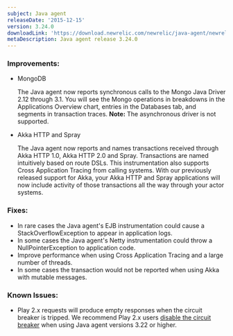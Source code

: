 ```yaml
---
subject: Java agent
releaseDate: '2015-12-15'
version: 3.24.0
downloadLink: 'https://download.newrelic.com/newrelic/java-agent/newrelic-agent/3.24.0/'
metaDescription: Java agent release 3.24.0
---
```


### Improvements:

* MongoDB

  The Java agent now reports synchronous calls to the Mongo Java Driver 2.12 through 3.1. You will see the Mongo operations in breakdowns in the Applications Overview chart, entries in the Databases tab, and segments in transaction traces. **Note:** The asynchronous driver is not supported.
* Akka HTTP and Spray

  The Java agent now reports and names transactions received through Akka HTTP 1.0, Akka HTTP 2.0 and Spray. Transactions are named intuitively based on route DSLs. This instrumentation also supports Cross Application Tracing from calling systems. With our previously released support for Akka, your Akka HTTP and Spray applications will now include activity of those transactions all the way through your actor systems.

### Fixes:

* In rare cases the Java agent's EJB instrumentation could cause a StackOverflowException to appear in application logs.
* In some cases the Java agent's Netty instrumentation could throw a NullPointerException to application code.
* Improve performance when using Cross Application Tracing and a large number of threads.
* In some cases the transaction would not be reported when using Akka with mutable messages.

### Known Issues:

* Play 2.x requests will produce empty responses when the circuit breaker is tripped. We recommend Play 2.x users [disable the circuit breaker](/docs/agents/java-agent/custom-instrumentation/circuit-breaker-java-custom-instrumentation#troubleshooting) when using Java agent versions 3.22 or higher.
